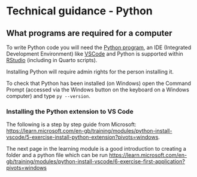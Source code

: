 # Technical guidance - Python {#tech-python}

## What programs are required for a computer

To write Python code you will need the [Python program](https://www.python.org/downloads/), an IDE (Integrated Development Environment) like [VSCode](https://code.visualstudio.com/) and Python is supported within [RStudio](https://posit.co/download/rstudio-desktop/) (including in Quarto scripts).

Installing Python will require admin rights for the person installing it.

To check that Python has been installed (on Windows) open the Command Prompt (accessed via the Windows button on the keyboard on a Windows computer) and type `py --version`.

### Installing the Python extension to VS Code

The following is a step by step guide from Microsoft: <https://learn.microsoft.com/en-gb/training/modules/python-install-vscode/5-exercise-install-python-extension?pivots=windows>.

The next page in the learning module is a good introduction to creating a folder and a python file which can be run <https://learn.microsoft.com/en-gb/training/modules/python-install-vscode/6-exercise-first-application?pivots=windows>

